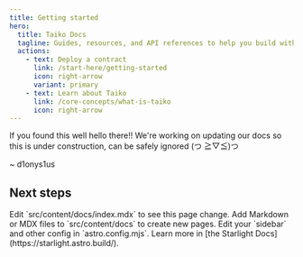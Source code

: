 ```yaml
---
title: Getting started
hero:
  title: Taiko Docs
  tagline: Guides, resources, and API references to help you build with Taiko
  actions:
    - text: Deploy a contract
      link: /start-here/getting-started
      icon: right-arrow
      variant: primary
    - text: Learn about Taiko
      link: /core-concepts/what-is-taiko
      icon: right-arrow
---
```



If you found this well hello there!! We're working on updating our docs so this is under construction, can be safely ignored (つ ≧▽≦)つ

~ d1onys1us

## Next steps

<CardGrid stagger>
  <Card title="Update content" icon="pencil">
    Edit `src/content/docs/index.mdx` to see this page change.
  </Card>
  <Card title="Add new content" icon="add-document">
    Add Markdown or MDX files to `src/content/docs` to create new pages.
  </Card>
  <Card title="Configure your site" icon="setting">
    Edit your `sidebar` and other config in `astro.config.mjs`.
  </Card>
  <Card title="Read the docs" icon="open-book">
    Learn more in [the Starlight Docs](https://starlight.astro.build/).
  </Card>
</CardGrid>
